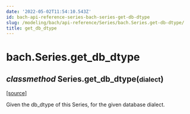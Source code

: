 ```yaml
---
date: '2022-05-02T11:54:10.543Z'
id: bach-api-reference-series-bach-series-get-db-dtype
slug: /modeling/bach/api-reference/Series/bach.Series.get-db-dtype/
title: get_db_dtype
---
```


# bach.Series.get_db_dtype

<div class="method">

<h2 class="signature-method"><span class="type-annotation"><em>classmethod</em></span> <span class="additional-name">Series.</span><span class="name">get_db_dtype(</span><small class="parameter-list"><span class="parameter" id="dialect">dialect</span></small>)</h2>


&#8203;<span class="view-source">[[source]](https://github.com/objectiv/objectiv-analytics/blob/main/bach/bach/series/series.py)</span>

<div class="content">

Given the db_dtype of this Series, for the given database dialect.


</div>

</div>
